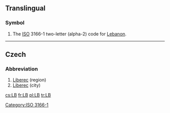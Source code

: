 {{also|lb|.lb|Lb}}
==Translingual==

===Symbol===
{{head|mul|symbol}}
# The [[ISO]] 3166-1 two-letter (alpha-2) code for [[Lebanon]].

[[Category:ISO 3166-1]]
----

==Czech==

===Abbreviation===
{{rfc-header|Abbreviation}}
{{head|cs|abbreviation}}

# [[Liberec]] (region)
# [[Liberec]] (city)

[[cs:LB]]
[[fr:LB]]
[[pl:LB]]
[[tr:LB]]